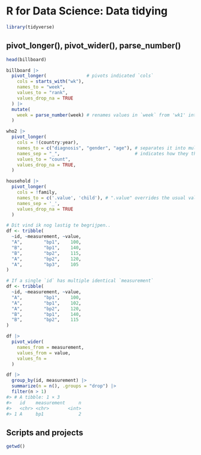 
# R for Data Science: Data tidying
```r
library(tidyverse)
```
## pivot_longer(), pivot_wider(), parse_number()

```r
head(billboard)
```


```r
billboard |> 
  pivot_longer(               # pivots indicated `cols`
    cols = starts_with("wk"),
    names_to = "week",
    values_to = "rank",
    values_drop_na = TRUE
  ) |> 
  mutate(
    week = parse_number(week) # renames values in `week` from 'wk1' into `1`.
  )
```


```r
who2 |> 
  pivot_longer(
    cols = !(country:year),
    names_to = c("diagnosis", "gender", "age"), # separates it into multiple columns
    names_sep = "_",                            # indicates how they the columns are separated
    values_to = "count",
    values_drop_na = TRUE,
  )
```

```r
household |> 
  pivot_longer(
    cols = !family,
    names_to = c('.value', 'child'), # ".value" overrides the usual values_to argument to use the first component of the pivoted column name as a variable name in the output.
    names_sep = '_',
    values_drop_na = TRUE
  )
```


```r
# Dit vind ik nog lastig te begrijpen..
df <- tribble(
  ~id, ~measurement, ~value,
  "A",        "bp1",    100,
  "B",        "bp1",    140,
  "B",        "bp2",    115, 
  "A",        "bp2",    120,
  "A",        "bp3",    105
)

# If a single `id` has multiple identical `measurement`
df <- tribble(
  ~id, ~measurement, ~value,
  "A",        "bp1",    100,
  "A",        "bp1",    102,
  "A",        "bp2",    120,
  "B",        "bp1",    140, 
  "B",        "bp2",    115
)

df |>
  pivot_wider(
    names_from = measurement,
    values_from = value,
    values_fn = 
  )

```


```r
df |> 
  group_by(id, measurement) |> 
  summarize(n = n(), .groups = "drop") |> 
  filter(n > 1)
#> # A tibble: 1 × 3
#>   id    measurement     n
#>   <chr> <chr>       <int>
#> 1 A     bp1             2
```


## Scripts and projects
```r
getwd()
```


```r

```


```r

```

```r

```


```r

```


```r

```

```r

```


```r

```


```r

```
